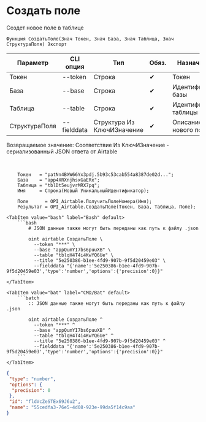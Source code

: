 ﻿---
sidebar_position: 1
description: Создать поле и другие функции для работы с Airtable в Открытом пакете интеграций - бесплатной open-source библиотеке интеграций для 1С:Предприятие 8, OneScript и CLI
keywords: [1C, 1С, 1С:Предприятие, 1С:Предприятие 8.3, API, Интеграция, Сервисы, Обмен, OneScript, CLI, Airtable]
---


# Создать поле
 Создет новое поле в таблице



`Функция СоздатьПоле(Знач Токен, Знач База, Знач Таблица, Знач СтруктураПоля) Экспорт`

  | Параметр | CLI опция | Тип | Обяз. | Назначение |
  |-|-|-|-|-|
  | Токен | --token | Строка | &#x2714; | Токен |
  | База | --base | Строка | &#x2714; | Идентификатор базы |
  | Таблица | --table | Строка | &#x2714; | Идентификатор таблицы |
  | СтруктураПоля | --fielddata | Структура Из КлючИЗначение | &#x2714; | Описание нового поля |

  
  Возвращаемое значение:   Соответствие Из КлючИЗначение - сериализованный JSON ответа от Airtable

<br/>




```bsl title="Пример использования для 1С:Предприятие/OneScript"
    Токен   = "patNn4BXW66Yx3pdj.5b93c53cab554a8387de02d...";
    База    = "app4XRXnjhsxGaERx";
    Таблица = "tblDt5eujvrMRX7pq";
    Имя     = Строка(Новый УникальныйИдентификатор);

    Поле      = OPI_Airtable.ПолучитьПолеНомера(Имя);
    Результат = OPI_Airtable.СоздатьПоле(Токен, База, Таблица, Поле);
```
    

 <Tabs>
  
    <TabItem value="bash" label="Bash" default>
        ```bash
            # JSON данные также могут быть переданы как путь к файлу .json
            
            oint airtable СоздатьПоле \
              --token "***" \
              --base "appQumYI7bs6puuXB" \
              --table "tblqH4T4i4KwYQ6Ue" \
              --title "5e250386-b1ee-4fd9-907b-9f5d20459e03" \
              --fielddata "{'name':'5e250386-b1ee-4fd9-907b-9f5d20459e03','type':'number','options':{'precision':0}}"
        ```
    </TabItem>
  
    <TabItem value="bat" label="CMD/Bat" default>
        ```batch
            :: JSON данные также могут быть переданы как путь к файлу .json
            
            oint airtable СоздатьПоле ^
              --token "***" ^
              --base "appQumYI7bs6puuXB" ^
              --table "tblqH4T4i4KwYQ6Ue" ^
              --title "5e250386-b1ee-4fd9-907b-9f5d20459e03" ^
              --fielddata "{'name':'5e250386-b1ee-4fd9-907b-9f5d20459e03','type':'number','options':{'precision':0}}"
        ```
    </TabItem>
</Tabs>


```json title="Результат"
{
 "type": "number",
 "options": {
  "precision": 0
 },
 "id": "fldVcZeSTEx69J6u2",
 "name": "55cedfa3-76e5-4d08-923e-99da5f14c9aa"
}
```
